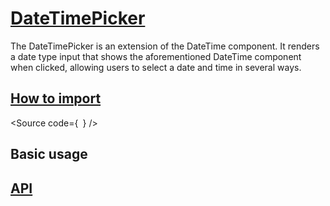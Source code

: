 

<Meta of={Stories} />

# [DateTimePicker](#datetimepicker)

The DateTimePicker is an extension of the DateTime component.
It renders a date type input that shows the aforementioned DateTime component when clicked, allowing users to select a date and time in several ways.

## [How to import](#how-to-import)

<Source
  code={`
`}
/>

## Basic usage

<Canvas of={Stories.Base} />

## [API](#api)

<ArgTypes of={Stories} />
